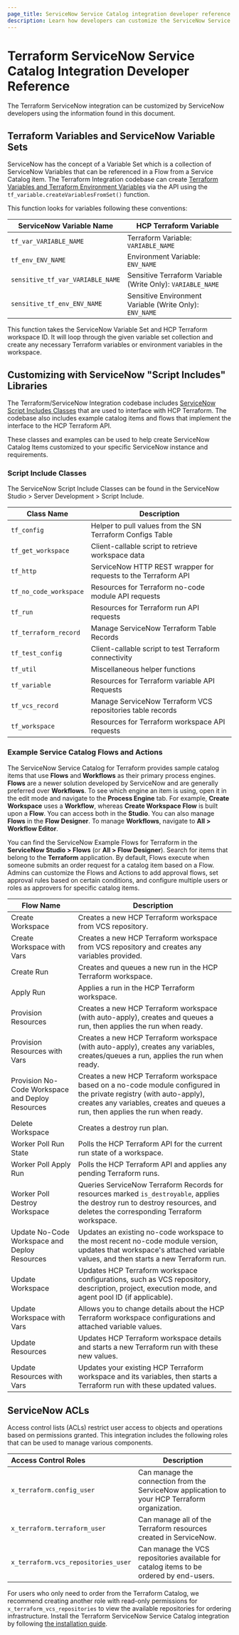 ```yaml
---
page_title: ServiceNow Service Catalog integration developer reference
description: Learn how developers can customize the ServiceNow Service Catalog integration.
---
```


# Terraform ServiceNow Service Catalog Integration Developer Reference

The Terraform ServiceNow integration can be customized by ServiceNow developers
using the information found in this document.

## Terraform Variables and ServiceNow Variable Sets

ServiceNow has the concept of a Variable Set which is a collection of ServiceNow
Variables that can be referenced in a Flow from a Service Catalog item. The
Terraform Integration codebase can create [Terraform Variables and Terraform
Environment Variables](/terraform/cloud-docs/variables) via the API using the
`tf_variable.createVariablesFromSet()` function.

This function looks for variables following these conventions:

| ServiceNow Variable Name         | HCP Terraform Variable                                   |
| -------------------------------- | ---------------------------------------------------------- |
| `tf_var_VARIABLE_NAME`           | Terraform Variable: `VARIABLE_NAME`                        |
| `tf_env_ENV_NAME`                | Environment Variable: `ENV_NAME`                           |
| `sensitive_tf_var_VARIABLE_NAME` | Sensitive Terraform Variable (Write Only): `VARIABLE_NAME` |
| `sensitive_tf_env_ENV_NAME`      | Sensitive Environment Variable (Write Only): `ENV_NAME`    |

This function takes the ServiceNow Variable Set and HCP Terraform workspace
ID. It will loop through the given variable set collection and create any
necessary Terraform variables or environment variables in the workspace.

## Customizing with ServiceNow "Script Includes" Libraries

The Terraform/ServiceNow Integration codebase includes [ServiceNow Script
Includes
Classes](https://docs.servicenow.com/csh?topicname=c_ScriptIncludes.html&version=latest)
that are used to interface with HCP Terraform. The codebase also includes
example catalog items and flows that implement the interface to the HCP Terraform API.

These classes and examples can be used to help create ServiceNow Catalog Items
customized to your specific ServiceNow instance and requirements.

### Script Include Classes

The ServiceNow Script Include Classes can be found in the ServiceNow Studio >
Server Development > Script Include.

| Class Name            | Description                                                |
| --------------------- | ---------------------------------------------------------- |
| `tf_config`           | Helper to pull values from the SN Terraform Configs Table  |
| `tf_get_workspace`    | Client-callable script to retrieve workspace data          |
| `tf_http`             | ServiceNow HTTP REST wrapper for requests to the Terraform API |
| `tf_no_code_workspace`| Resources for Terraform no-code module API requests       |
| `tf_run`              | Resources for Terraform run API requests                   |
| `tf_terraform_record` | Manage ServiceNow Terraform Table Records                  |
| `tf_test_config`      | Client-callable script to test Terraform connectivity      |
| `tf_util`             | Miscellaneous helper functions                             |
| `tf_variable`         | Resources for Terraform variable API Requests              |
| `tf_vcs_record`       | Manage ServiceNow Terraform VCS repositories table records |
| `tf_workspace`        | Resources for Terraform workspace API requests             |

### Example Service Catalog Flows and Actions

The ServiceNow Service Catalog for Terraform provides sample catalog items that use **Flows**
and **Workflows** as their primary process engines.  **Flows** are a newer solution developed
by ServiceNow and are generally preferred over **Workflows**. To see which engine an item is using, open it
in the edit mode and navigate to the **Process Engine** tab. For example, **Create Workspace** uses a **Workflow**,
whereas **Create Workspace Flow** is built upon a **Flow**. You can access both in the **Studio**. You can also
manage **Flows** in the **Flow Designer**. To manage **Workflows**, navigate to **All > Workflow Editor**.

You can find the ServiceNow Example Flows for Terraform in the **ServiceNow Studio > Flows** (or **All > Flow Designer**).
Search for items that belong to the **Terraform** application. By default, Flows execute when someone submits an order request
for a catalog item based on a Flow. Admins can customize the Flows and Actions to add approval flows, set approval rules based
on certain conditions, and configure multiple users or roles as approvers for specific catalog items.

| Flow Name                     | Description                                                                                                                                                                  |
| ----------------------------- | ---------------------------------------------------------------------------------------------------------------------------------------------------------------------------- |
| Create Workspace              | Creates a new HCP Terraform workspace from VCS repository.                                                                                                                 |
| Create Workspace with Vars    | Creates a new HCP Terraform workspace from VCS repository and creates any variables provided.                                                                              |
| Create Run                    | Creates and queues a new run in the HCP Terraform workspace.                                                                                                                   |
| Apply Run                     | Applies a run in the HCP Terraform workspace.                                                                                                                              |
| Provision Resources           | Creates a new HCP Terraform workspace (with auto-apply), creates and queues a run, then applies the run when ready.                                                                     |
| Provision Resources with Vars | Creates a new HCP Terraform workspace (with auto-apply), creates any variables, creates/queues a run, applies the run when ready.
| Provision No-Code Workspace and Deploy Resources | Creates a new HCP Terraform workspace based on a no-code module configured in the private registry (with auto-apply), creates any variables, creates and queues a run, then applies the run when ready.                                                |
| Delete Workspace              | Creates a destroy run plan.                                                                                                                                                  |
| Worker Poll Run State         | Polls the HCP Terraform API for the current run state of a workspace.                                                                                                      |
| Worker Poll Apply Run         | Polls the HCP Terraform API and applies any pending Terraform runs.                                                                                                        |
| Worker Poll Destroy Workspace | Queries ServiceNow Terraform Records for resources marked `is_destroyable`, applies the destroy run to destroy resources, and deletes the corresponding Terraform workspace. |
| Update No-Code Workspace and Deploy Resources | Updates an existing no-code workspace to the most recent no-code module version, updates that workspace's attached variable values, and then starts a new Terraform run.
| Update Workspace              | Updates HCP Terraform workspace configurations, such as VCS repository, description, project, execution mode, and agent pool ID (if applicable).                               |
| Update Workspace with Vars    | Allows you to change details about the HCP Terraform workspace configurations and attached variable values.                                                          |
| Update Resources              | Updates HCP Terraform workspace details and starts a new Terraform run with these new values.                                                                              |
| Update Resources with Vars    | Updates your existing HCP Terraform workspace and its variables, then starts a Terraform run with these updated values.                                                    |

## ServiceNow ACLs

Access control lists (ACLs) restrict user access to objects and operations based
on permissions granted. This integration includes the following roles that can
be used to manage various components.

| Access Control Roles                | Description                                                                                     |
| :---------------------------------- | ----------------------------------------------------------------------------------------------- |
| `x_terraform.config_user`           | Can manage the connection from the ServiceNow application to your HCP Terraform organization. |
| `x_terraform.terraform_user`        | Can manage all of the Terraform resources created in ServiceNow.                                |
| `x_terraform.vcs_repositories_user` | Can manage the VCS repositories available for catalog items to be ordered by end-users.         |

For users who only need to order from the Terraform Catalog, we recommend
creating another role with read-only permissions for
`x_terraform_vcs_repositories` to view the available repositories for ordering
infrastructure. Install the Terraform ServiceNow Service Catalog integration by
following [the installation guide](/terraform/cloud-docs/integrations/service-now/service-catalog-terraform).
